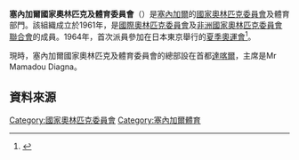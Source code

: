 {{Infobox National Olympic Committee
| title = 塞內加爾國家奧林匹克委員會
| logo = 
| 國家或地區 = SEN
| 國家或地區編碼 = SEN
| 成立日期 = 1961年
| 加入國際奧委會 = 1964年
| 所屬成員 = [[非洲國家奧林匹克委員會聯合會|非洲國家奧林匹克委員會聯合會]]
| 總部 = 塞內加爾[[達喀爾|達喀爾]]
| 會長 = Mr Mamadou Diagna
| 秘書長 =
| 網頁 = 
}}
'''塞內加爾國家奧林匹克及體育委員會'''（{{lang|en|Senegal National Olympic and Sports Committee}}）是[[塞內加爾|塞內加爾]]的[[國家奧林匹克委員會|國家奧林匹克委員會]]及體育部門。該組織成立於1961年，是[[國際奧林匹克委員會|國際奧林匹克委員會]]及[[非洲國家奧林匹克委員會聯合會|非洲國家奧林匹克委員會聯合會]]的成員。1964年，首次派員參加在日本東京舉行的[[1964年夏季奧林匹克運動會|夏季奧運會]]<ref>{{Cite web |url=http://www.sports-reference.com/olympics/countries/SEN/ |title=Senegal |access-date=2014-05-01 |archive-url=https://web.archive.org/web/20090106112109/http://www.sports-reference.com/olympics/countries/SEN/ |archive-date=2009-01-06 |dead-url=yes }}</ref>。

現時，塞內加爾國家奧林匹克及體育委員會的總部設在首都[[達喀爾|達喀爾]]，主席是Mr Mamadou Diagna。 

==資料來源==
{{Reflist}}

{{非洲國家奧林匹克委員會聯合會}}
{{Authority control}}

[[Category:國家奧林匹克委員會|Category:國家奧林匹克委員會]]
[[Category:塞內加爾體育|Category:塞內加爾體育]]